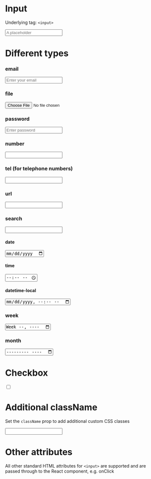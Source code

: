 
<Meta title="V3/Forms/Input" component={Input} />

# Input

Underlying tag: `<input>`

<Canvas>
  <Story name="Default Usage">
    <Input type="text" placeholder="A placeholder" />
  </Story>
</Canvas>

# Different types

### email

<Canvas>
  <Story name="Type: email">
    <Input type="email" placeholder="Enter your email" />
  </Story>
</Canvas>

### file

<Canvas>
  <Story name="Type: file">
    <Input type="file" placeholder="Select a file" />
  </Story>
</Canvas>

### password

<Canvas>
  <Story name="Type: password">
    <Input type="password" placeholder="Enter password" />
  </Story>
</Canvas>

### number

<Canvas>
  <Story name="Type: number">
    <Input type="number" />
  </Story>
</Canvas>

### tel (for telephone numbers)

<Canvas>
  <Story name="Type: tel">
    <Input type="tel" />
  </Story>
</Canvas>

### url

<Canvas>
  <Story name="Type: url">
    <Input type="url" />
  </Story>
</Canvas>

### search

<Canvas>
  <Story name="Type: search">
    <Input type="search" />
  </Story>
</Canvas>

#### date

<Canvas>
  <Story name="Type: date">
    <Input type="date" />
  </Story>
</Canvas>

#### time

<Canvas>
  <Story name="Type: time">
    <Input type="time" />
  </Story>
</Canvas>

#### datetime-local

<Canvas>
  <Story name="Type: datetime-local">
    <Input type="datetime-local" />
  </Story>
</Canvas>

### week

<Canvas>
  <Story name="Type: week">
    <Input type="week" />
  </Story>
</Canvas>

### month

<Canvas>
  <Story name="Type: month">
    <Input type="month" />
  </Story>
</Canvas>

# Checkbox

<Canvas>
  <Story name="Type: checkbox">
    <Input type="checkbox" name="property" value="xyz" />
  </Story>
</Canvas>

# Additional className

Set the `className` prop to add additional custom CSS classes

<Canvas>
  <Story name="Additional className">
    <Input className="my-custom-className" />
  </Story>
</Canvas>

# Other attributes

All other standard HTML attributes for `<input>` are supported and are passed through to the React component, e.g. onClick
